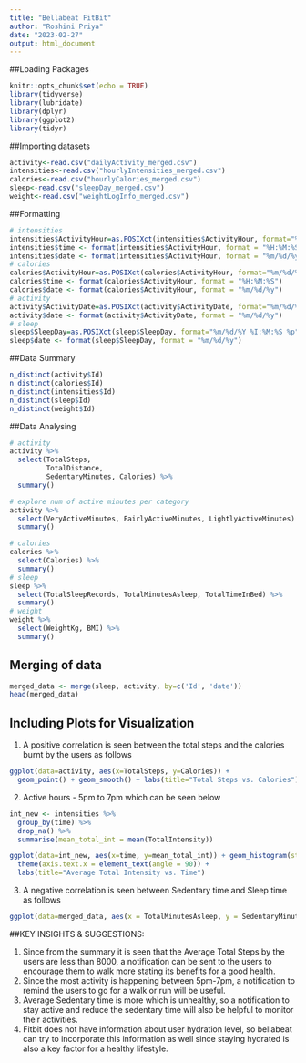 ---
title: "Bellabeat FitBit"
author: "Roshini Priya"
date: "2023-02-27"
output: html_document
---

##Loading Packages
```{r setup, include=FALSE}
knitr::opts_chunk$set(echo = TRUE)
library(tidyverse)
library(lubridate)
library(dplyr)
library(ggplot2)
library(tidyr)
```
##Importing datasets
```{r echo=TRUE}
activity<-read.csv("dailyActivity_merged.csv")
intensities<-read.csv("hourlyIntensities_merged.csv")
calories<-read.csv("hourlyCalories_merged.csv")
sleep<-read.csv("sleepDay_merged.csv")
weight<-read.csv("weightLogInfo_merged.csv")
```
##Formatting

```{r echo=TRUE}
# intensities
intensities$ActivityHour=as.POSIXct(intensities$ActivityHour, format="%m/%d/%Y %I:%M:%S %p", tz=Sys.timezone())
intensities$time <- format(intensities$ActivityHour, format = "%H:%M:%S")
intensities$date <- format(intensities$ActivityHour, format = "%m/%d/%y")
# calories
calories$ActivityHour=as.POSIXct(calories$ActivityHour, format="%m/%d/%Y %I:%M:%S %p", tz=Sys.timezone())
calories$time <- format(calories$ActivityHour, format = "%H:%M:%S")
calories$date <- format(calories$ActivityHour, format = "%m/%d/%y")
# activity
activity$ActivityDate=as.POSIXct(activity$ActivityDate, format="%m/%d/%Y", tz=Sys.timezone())
activity$date <- format(activity$ActivityDate, format = "%m/%d/%y")
# sleep
sleep$SleepDay=as.POSIXct(sleep$SleepDay, format="%m/%d/%Y %I:%M:%S %p", tz=Sys.timezone())
sleep$date <- format(sleep$SleepDay, format = "%m/%d/%y")
```
##Data Summary

```{r echo=TRUE}
n_distinct(activity$Id)
n_distinct(calories$Id)
n_distinct(intensities$Id)
n_distinct(sleep$Id)
n_distinct(weight$Id)
```
##Data Analysing

```{r echo=TRUE}
# activity
activity %>%  
  select(TotalSteps,
         TotalDistance,
         SedentaryMinutes, Calories) %>%
  summary()

# explore num of active minutes per category
activity %>%
  select(VeryActiveMinutes, FairlyActiveMinutes, LightlyActiveMinutes) %>%
  summary()

# calories
calories %>%
  select(Calories) %>%
  summary()
# sleep
sleep %>%
  select(TotalSleepRecords, TotalMinutesAsleep, TotalTimeInBed) %>%
  summary()
# weight
weight %>%
  select(WeightKg, BMI) %>%
  summary()
```
## Merging of data

```{r echo=TRUE}
merged_data <- merge(sleep, activity, by=c('Id', 'date'))
head(merged_data)
```
## Including Plots for Visualization

1. A positive correlation is seen between the total steps and the calories burnt by the users as follows

```{r echo=TRUE}
ggplot(data=activity, aes(x=TotalSteps, y=Calories)) + 
  geom_point() + geom_smooth() + labs(title="Total Steps vs. Calories")
```
2. Active hours - 5pm to 7pm which can be seen below

```{r echo=TRUE}
int_new <- intensities %>%
  group_by(time) %>%
  drop_na() %>%
  summarise(mean_total_int = mean(TotalIntensity))

ggplot(data=int_new, aes(x=time, y=mean_total_int)) + geom_histogram(stat = "identity", fill='darkblue') +
  theme(axis.text.x = element_text(angle = 90)) +
  labs(title="Average Total Intensity vs. Time")
```
3. A negative correlation is seen between Sedentary time and Sleep time as follows

```{r echo=TRUE, message=FALSE, warning=FALSE, paged.print=FALSE}
ggplot(data=merged_data, aes(x = TotalMinutesAsleep, y = SedentaryMinutes)) + geom_point(color='darkblue')+geom_smooth()+ labs(title="Minutes Asleep vs. Sedentary Minutes")
```


##KEY INSIGHTS & SUGGESTIONS:

1. Since from the summary it is seen that the Average Total Steps by the users are less than 8000, a notification can be sent to the users to encourage them to walk more stating its benefits for a good health.
2. Since the most activity is happening between 5pm-7pm, a notification to remind the users to go for a walk or run will be useful.
3. Average Sedentary time is more which is unhealthy, so a notification to stay active and reduce the sedentary time will also be helpful to monitor their activities.
4. Fitbit does not have information about user hydration level, so bellabeat can try to incorporate this information as well since staying hydrated is also a key factor for a healthy lifestyle.
